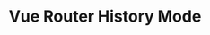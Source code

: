 ---
id: "vue_tf_hard_019"
questionType: "TRUE_FALSE"
title: "Vue Router History Mode"
statement: "Vue Router history mode uses the HTML5 history API to remove hash from URLs."
difficulty: "HARD"
category: "Vue"
correctAnswer: true
explanation: "History mode provides clean URLs without the hash (#)."
---